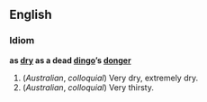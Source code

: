 ==English==
===Idiom===
'''as [[dry]] as a dead [[dingo]]’s [[donger]]'''

#(''Australian'', ''colloquial'') Very dry, extremely dry.
#(''Australian'', ''colloquial'') Very thirsty.